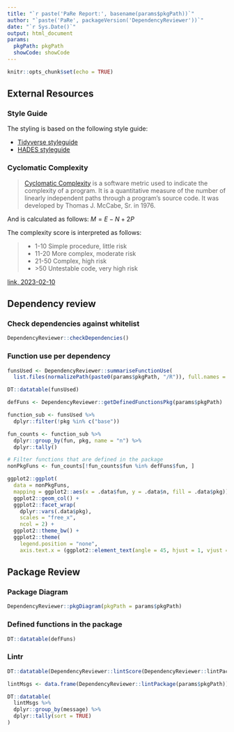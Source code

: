 ```yaml
---
title: "`r paste('PaRe Report:', basename(params$pkgPath))`"
author: "`paste('PaRe', packageVersion('DependencyReviewer'))`"
date: "`r Sys.Date()`"
output: html_document
params:
  pkgPath: pkgPath
  showCode: showCode
---
```


```r
knitr::opts_chunk$set(echo = TRUE)
```

## External Resources
### Style Guide
The styling is based on the following style guide:

- [Tidyverse styleguide](https://style.tidyverse.org/syntax.html)
- [HADES styleguide](https://ohdsi.github.io/Hades/codeStyle.html)

### Cyclomatic Complexity
>[Cyclomatic Complexity](https://en.wikipedia.org/wiki/Cyclomatic_complexity) is a software metric used to indicate the complexity of a program. It is a quantitative measure of the number of linearly independent paths through a program's source code. It was developed by Thomas J. McCabe, Sr. in 1976.

And is calculated as follows: $M = E - N + 2P$

The complexity score is interpreted as follows:

> 
> - 1-10 Simple procedure, little risk
> - 11-20 More complex, moderate risk
> - 21-50 Complex, high risk
> - \>50 Untestable code, very high risk
> 

[link, 2023-02-10](https://en.wikipedia.org/wiki/Cyclomatic_complexity#Interpretation)

## Dependency review
### Check dependencies against whitelist
```r
DependencyReviewer::checkDependencies()
```

### Function use per dependency
```r
funsUsed <- DependencyReviewer::summariseFunctionUse(
  list.files(normalizePath(paste0(params$pkgPath, "/R")), full.names = TRUE))

DT::datatable(funsUsed)
```

```r
defFuns <- DependencyReviewer::getDefinedFunctionsPkg(params$pkgPath)
```

```r
function_sub <- funsUsed %>% 
  dplyr::filter(!pkg %in% c("base"))

fun_counts <- function_sub %>%
  dplyr::group_by(fun, pkg, name = "n") %>%
  dplyr::tally()

# Filter functions that are defined in the package
nonPkgFuns <- fun_counts[!fun_counts$fun %in% defFuns$fun, ]

ggplot2::ggplot(
  data = nonPkgFuns,
  mapping = ggplot2::aes(x = .data$fun, y = .data$n, fill = .data$pkg)) +
  ggplot2::geom_col() +
  ggplot2::facet_wrap(
    dplyr::vars(.data$pkg),
    scales = "free_x",
    ncol = 2) +
  ggplot2::theme_bw() +
  ggplot2::theme(
    legend.position = "none",
    axis.text.x = (ggplot2::element_text(angle = 45, hjust = 1, vjust = 1)))
```

## Package Review
### Package Diagram
```r
DependencyReviewer::pkgDiagram(pkgPath = params$pkgPath)
```


### Defined functions in the package
```r
DT::datatable(defFuns)
```

### Lintr
```r
DT::datatable(DependencyReviewer::lintScore(DependencyReviewer::lintPackage, params$pkgPath))
```

```r
lintMsgs <- data.frame(DependencyReviewer::lintPackage(params$pkgPath))

DT::datatable(
  lintMsgs %>%
  dplyr::group_by(message) %>%
  dplyr::tally(sort = TRUE)
)
```
